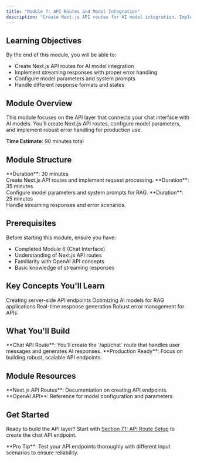 ```yaml
---
title: "Module 7: API Routes and Model Integration"
description: "Create Next.js API routes for AI model integration. Implement streaming responses with proper error handling and model configuration."
---
```


## Learning Objectives

By the end of this module, you will be able to:

- Create Next.js API routes for AI model integration
- Implement streaming responses with proper error handling
- Configure model parameters and system prompts
- Handle different response formats and states

## Module Overview

This module focuses on the API layer that connects your chat interface with AI models. You'll create Next.js API routes, configure model parameters, and implement robust error handling for production use.

<Callout>**Time Estimate**: 90 minutes total</Callout>

## Module Structure

<Columns cols={3}>
  <Card
    title="7.1 API Route Setup"
    icon="server"
    href="/learning-paths/rag-chatbot/module-7-1">
    **Duration**: 30 minutes
    <br />
    Create Next.js API routes and implement request processing.
  </Card>
  <Card
    title="7.2 Model Configuration"
    icon="settings"
    href="/learning-paths/rag-chatbot/module-7-2">
    **Duration**: 35 minutes
    <br />
    Configure model parameters and system prompts for RAG.
  </Card>
  <Card
    title="7.3 Response Handling"
    icon="message-square"
    href="/learning-paths/rag-chatbot/module-7-3">
    **Duration**: 25 minutes
    <br />
    Handle streaming responses and error scenarios.
  </Card>
</Columns>

## Prerequisites

Before starting this module, ensure you have:

- Completed Module 6 (Chat Interface)
- Understanding of Next.js API routes
- Familiarity with OpenAI API concepts
- Basic knowledge of streaming responses

## Key Concepts You'll Learn

<Columns cols={2}>
  <Card title="Next.js API Routes" icon="server">
    Creating server-side API endpoints
  </Card>
  <Card title="Model Configuration" icon="settings">
    Optimizing AI models for RAG applications
  </Card>
</Columns>
<Columns cols={2}>
  <Card title="Streaming Responses" icon="zap">
    Real-time response generation
  </Card>
  <Card title="Error Handling" icon="alert-triangle">
    Robust error management for APIs
  </Card>
</Columns>

## What You'll Build

<Callout type="info">
  **Chat API Route**: You'll create the `/api/chat` route that handles user
  messages and generates AI responses.
</Callout>

<Callout type="warning">
  **Production Ready**: Focus on building robust, scalable API endpoints.
</Callout>

## Module Resources

<Callout type="info">
  **Next.js API Routes**: Documentation on creating API endpoints.
</Callout>

<Callout type="info">
  **OpenAI API**: Reference for model configuration and parameters.
</Callout>

## Get Started

Ready to build the API layer? Start with [Section 7.1: API Route Setup](/learning-paths/rag-chatbot/module-7-1) to create the chat API endpoint.

<Callout>
  **Pro Tip**: Test your API endpoints thoroughly with different input scenarios
  to ensure reliability.
</Callout>
